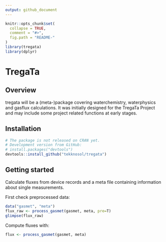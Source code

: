 ```yaml
---
output: github_document
---
```


<!-- README.md is generated from README.Rmd. Please edit that file -->

```r
knitr::opts_chunk$set(
  collapse = TRUE,
  comment = "#>",
  fig.path = "README-"
)
library(tregata)
library(dplyr)
```

# TregaTa

## Overview
tregata will be a (meta-)package covering waterchemistry, waterphysics and gasflux calculations.
It was initially designed for the TregaTa Project and may include some project related functions at early stages.

## Installation

```r
# The package is not released on CRAN yet.
# Development version from GitHub:
# install.packages("devtools")
devtools::install_github("tekknosol/tregata")
```

## Getting started
Calculate fluxes from device records and a meta file containing information about single measurements.

First check preprocessed data:
```r
data("gasmet", "meta")
flux_raw <- process_gasmet(gasmet, meta, pre=T)
glimpse(flux_raw)
```
Compute fluxes with:
```r
flux <- process_gasmet(gasmet, meta)
```
